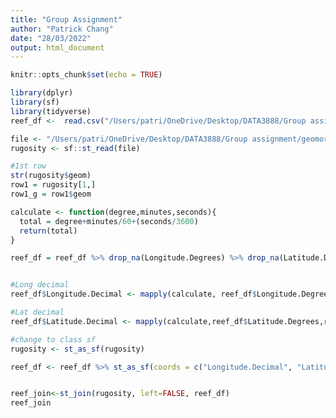 ```yaml
---
title: "Group Assignment"
author: "Patrick Chang"
date: "28/03/2022"
output: html_document
---
```


```r
knitr::opts_chunk$set(echo = TRUE)
```

```r
library(dplyr)
library(sf)
library(tidyverse)
reef_df <-  read.csv("/Users/patri/OneDrive/Desktop/DATA3888/Group assignment/Reef Check Data Raw.csv")

file <- "/Users/patri/OneDrive/Desktop/DATA3888/Group assignment/geomorphic.gpkg"
rugosity <- sf::st_read(file)

#1st row
str(rugosity$geom)
row1 = rugosity[1,]
row1_g = row1$geom

calculate <- function(degree,minutes,seconds){
  total = degree+minutes/60+(seconds/3600)
  return(total)
}

reef_df = reef_df %>% drop_na(Longitude.Degrees) %>% drop_na(Latitude.Degrees) %>% drop_na(Latitude.Minutes) %>% drop_na(Latitude.Seconds) %>% drop_na(Longitude.Minutes) %>% drop_na(Longitude.Seconds)


#Long decimal
reef_df$Longitude.Decimal <- mapply(calculate, reef_df$Longitude.Degrees,reef_df$Longitude.Minutes,reef_df$Longitude.Seconds)

#Lat decimal
reef_df$Latitude.Decimal <- mapply(calculate,reef_df$Latitude.Degrees,reef_df$Latitude.Minutes,reef_df$Latitude.Seconds)

#change to class sf
rugosity <- st_as_sf(rugosity)

reef_df <- reef_df %>% st_as_sf(coords = c("Longitude.Decimal", "Latitude.Decimal"),crs=4326)


reef_join<-st_join(rugosity, left=FALSE, reef_df)
reef_join
```

